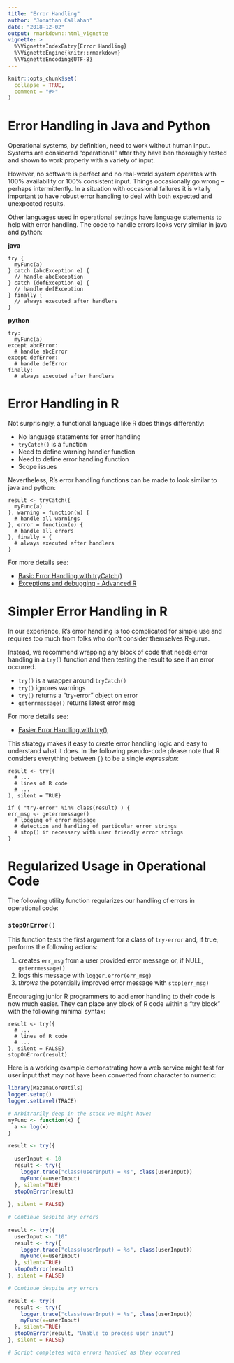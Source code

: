 ```yaml
---
title: "Error Handling"
author: "Jonathan Callahan"
date: "2018-12-02"
output: rmarkdown::html_vignette
vignette: >
  %\VignetteIndexEntry{Error Handling}
  %\VignetteEngine{knitr::rmarkdown}
  %\VignetteEncoding{UTF-8}
---
```

  
```r
knitr::opts_chunk$set(
  collapse = TRUE,
  comment = "#>"
)
```

# Error Handling in Java and Python

Operational systems, by definition, need to work without human input. Systems
are considered "operational" after they have ben thoroughly tested and shown to
work properly with a variety of input.

However, no software is perfect and no real-world system operates with 100% 
availability or 100% consistent input. Things occasionally go wrong -- perhaps
intermittently. In a situation with occasional failures it is vitally important
to have robust error handling to deal with both expected and unexpected results.

Other languages used in operational settings have language statements to help
with error handling. The code to handle errors looks very similar in java and 
python:

**java**
```
try {
  myFunc(a)
} catch (abcException e) {
  // handle abcException
} catch (defException e) {
  // handle defException
} finally {
  // always executed after handlers
}
```

**python**
```
try:
  myFunc(a)
except abcError:
  # handle abcError
except defError:
  # handle defError
finally:
  # always executed after handlers
```

# Error Handling in R

Not surprisingly, a functional language like R does things differently:

* No language statements for error handling
* `tryCatch()` is a function
* Need to define warning handler function
* Need to define error handling function
* Scope issues

Nevertheless, R's error handling functions can be made to look similar to java
and python:

```
result <- tryCatch({
  myFunc(a)
}, warning = function(w) {
  # handle all warnings
}, error = function(e) {
  # handle all errors
}, finally = {
  # always executed after handlers
}
```

For more details see:

* [Basic Error Handling with tryCatch()](http://mazamascience.com/WorkingWithData/?p=912)
* [Exceptions and debugging - Advanced R](http://adv-r.had.co.nz/Exceptions-Debugging.html)

# Simpler Error Handling in R

In our experience, R's error handling is too complicated for simple use
and requires too much from folks who don't consider themselves R-gurus.

Instead, we recommend wrapping any block of code that needs error handling in
a `try()` function and then testing the result to see if an error occurred.

* `try()` is a wrapper around `tryCatch()`
* `try()` ignores warnings
* `try()` returns a “try-error” object on error
* `geterrmessage()` returns latest error msg

For more details see:

* [Easier Error Handling with try()](http://mazamascience.com/WorkingWithData/?p=929)

This strategy makes it easy to create error handling logic and easy to
understand what it does. In the following pseudo-code please note that R 
considers everything between `{}` to be a single *expression*:

```
result <- try{(
  # ...
  # lines of R code
  # ...
), silent = TRUE}

if ( "try-error" %in% class(result) ) {
err_msg <- geterrmessage()
  # logging of error message
  # detection and handling of particular error strings
  # stop() if necessary with user friendly error strings
}
```

# Regularized Usage in Operational Code

The following utility function regularizes our handling of errors in operational
code:

### `stopOnError()`

This function tests the first argument for a class of `try-error`
and, if true, performs the following actions:

 1. creates `err_msg` from a user provided error message or, if NULL, 
`geterrmessage()`
 1. logs this message with `logger.error(err_msg)`
 1. *throws* the potentially improved error message with `stop(err_msg)`

Encouraging junior R programmers to add error handling to their code is now much
easier. They can place any block of R code within a "try block" with the 
following minimal syntax:

```
result <- try({
  # ...
  # lines of R code
  # ...
}, silent = FALSE)
stopOnError(result)
```

Here is a working example demonstrating how a web service might test for user 
input that may not have been converted from character to numeric:

```r
library(MazamaCoreUtils)
logger.setup()
logger.setLevel(TRACE)

# Arbitrarily deep in the stack we might have:
myFunc <- function(x) {
  a <- log(x)
}

result <- try({
  
  userInput <- 10
  result <- try({
    logger.trace("class(userInput) = %s", class(userInput))
    myFunc(x=userInput)
  }, silent=TRUE)
  stopOnError(result)
  
}, silent = FALSE)

# Continue despite any errors
  
result <- try({
  userInput <- "10"
  result <- try({
    logger.trace("class(userInput) = %s", class(userInput))
    myFunc(x=userInput)
  }, silent=TRUE)
  stopOnError(result)
}, silent = FALSE)

# Continue despite any errors

result <- try({
  result <- try({
    logger.trace("class(userInput) = %s", class(userInput))
    myFunc(x=userInput)
  }, silent=TRUE)
  stopOnError(result, "Unable to process user input")
}, silent = FALSE)

# Script completes with errors handled as they occurred
```







